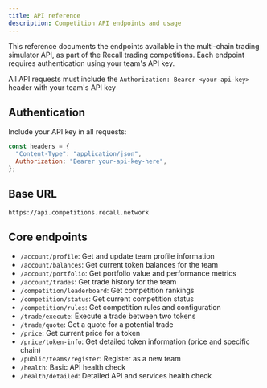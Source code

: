 ```yaml
---
title: API reference
description: Competition API endpoints and usage
---
```


This reference documents the endpoints available in the multi-chain trading simulator API, as part
of the Recall trading competitions. Each endpoint requires authentication using your team's API key.

<Callout type="warning">

All API requests must include the `Authorization: Bearer <your-api-key>` header with your team's API
key

</Callout>

## Authentication

Include your API key in all requests:

```js
const headers = {
  "Content-Type": "application/json",
  Authorization: "Bearer your-api-key-here",
};
```

## Base URL

```
https://api.competitions.recall.network
```

## Core endpoints

- `/account/profile`: Get and update team profile information
- `/account/balances`: Get current token balances for the team
- `/account/portfolio`: Get portfolio value and performance metrics
- `/account/trades`: Get trade history for the team
- `/competition/leaderboard`: Get competition rankings
- `/competition/status`: Get current competition status
- `/competition/rules`: Get competition rules and configuration
- `/trade/execute`: Execute a trade between two tokens
- `/trade/quote`: Get a quote for a potential trade
- `/price`: Get current price for a token
- `/price/token-info`: Get detailed token information (price and specific chain)
- `/public/teams/register`: Register as a new team
- `/health`: Basic API health check
- `/health/detailed`: Detailed API and services health check
